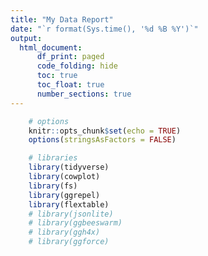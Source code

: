 ```yaml
---
title: "My Data Report"
date: "`r format(Sys.time(), '%d %B %Y')`"
output: 
  html_document:
      df_print: paged
      code_folding: hide
      toc: true
      toc_float: true
      number_sections: true
---
```


<!-- Set with output width -->
<style type="text/css">
.main-container {
    max-width: 1600px;
    margin-left: auto;
    margin-right: auto;
}
h1 {font-size: 2em}
h2 {font-size: 1.5em}
h3 {font-size: 1.17em}
h4 {font-size: 1.12em}
h5 {font-size: 0.83em}
h6 {font-size: 0.75em}
</style>

```r
    # options
    knitr::opts_chunk$set(echo = TRUE)
    options(stringsAsFactors = FALSE)

    # libraries
    library(tidyverse)
    library(cowplot)
    library(fs)
    library(ggrepel)
    library(flextable)
    # library(jsonlite)
    # library(ggbeeswarm)
    # library(ggh4x)
    # library(ggforce)
```

<!-- hidden section template 
<details>
  <summary><b>EXPAND</b></summary>
```r
```
</details>
-->

<!-- biomart template
```r
    # connect to Ensembl
    e102 = biomaRt::useEnsembl(
        biomart = 'genes',
        host = 'http://nov2020.archive.ensembl.org', 
        dataset = 'mmusculus_gene_ensembl',
        version = 102, verbose = TRUE)

    # get genes
    attr_to_get = c(
	gene_id   = "ensembl_gene_id",
	tx_id     = "ensembl_transcript_id",
	gene_name = "external_gene_name",
	tss       = "transcription_start_site",
	tx_pos    = "transcript_start",
	tx_end    = "transcript_end",
	exon_id   = "ensembl_exon_id",
	exon_pos  = "exon_chrom_start",
	exon_end  = "exon_chrom_end",
	cds_start = "cds_start",
	cds_stop  = "cds_end")
    tx_info = biomaRt::getBM(
	attributes = attr_to_get,
	filters = c('ensembl_gene_id', 'transcript_biotype'), 
	values = list(c('ENSMUSG00000014850', 'ENSMUSG00000021707'), c('protein_coding')), 
	mart = e102) %>% as_tibble

    # rename columns
    tx_info = tx_info %>% rename(attr_to_get)
```
-->
